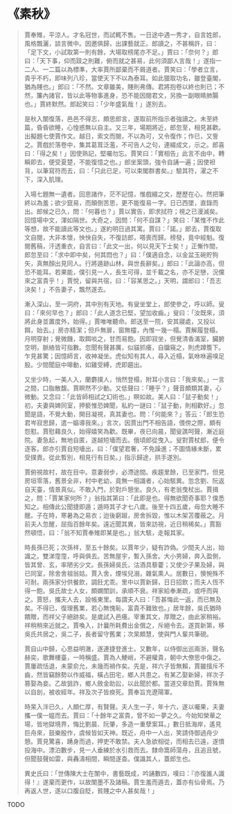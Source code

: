 # 《素秋》

> 賈奉雉，平涼人。才名冠世，而試輒不售。一日途中遇一秀才，自言姓郎，風格飄灑，談言微中。因邀俱歸，出課藝就正。郎讀之，不甚稱許，曰：「足下文，小試取第一則有餘，大場取榜尾亦不足。」賈曰：「奈何？」郎曰：「天下事，仰而跂之則難，俯而就之甚易，此何須鄙人言哉！」遂指一二人、一二篇以為標準，大率賈所鄙棄而不屑道者。賈笑曰：「學者立言，貴乎不朽，即味列八珍，當使天下不以為泰耳。如此獵取功名，雖登臺閣，猶為賤也。」郎曰：「不然。文章雖美，賤則弗傳。君將抱卷以終也則已；不然，簾內諸官，皆以此等物事進身，恐不能因閱君文，另換一副眼睛肺腸也。」賈終默然。郎起笑曰：「少年盛氣哉！」遂別去。
>
> 是秋入闈復落，邑邑不得志，頗思郎言，遂取前所指示者強讀之。未至終篇，昏昏欲睡，心惶惑無以自主。又三年，場期將近，郎忽至，相見甚歡。出擬題七使賈作文。越日，索文而閱，不以為可，又令復作；作已，又訾之。賈戲於落卷中，集其葛茸泛濫，不可告人之句，連綴成文，示之。郎喜曰：「得之矣！」因使熟記，堅囑勿忘。賈笑曰：「實相告」此言不由中，轉瞬即去，便受夏楚，不能復憶之也。」郎坐案頭，強令自誦一遍；因使袒背，以筆寫符而去，曰：「只此已足，可以束閣群書矣。」驗其符，濯之不下，深入肌理。
>
> 入場七題無一遺者。回思諸作，茫不記憶，惟戲綴之文，歷歷在心。然把筆終以為羞；欲少竄易，而顛倒苦思，更不能復易一字。日已西墜，直錄而出。郎候之已久，問：「何暮也？」賈以實告，即求拭符；視之已漫滅矣。回憶場中文，渾如隔世。大奇之，因問：「何不自謀？」笑曰：「某惟不作此等想，故不能讀此等文也。」遂約明日過其寓。賈曰：「諾。」郎去，賈復取文自閱，大非本懷，怏怏自失，不復訪郎，嗒喪而歸。榜發，竟中經魁。復閱舊稿，汗透重衣，自言曰：「此文一出，何以見天下士矣！」正慚怍間，郎忽至曰：「求中即中矣，何其悶也？」曰：「僕適自念，以金盆玉碗貯狗矢，真無顏出見同人。行將遁跡山林，與世長辭矣。」郎曰：「此論亦高，但恐不能耳。若果能，僕引見一人，長生可得，並千載之名，亦不足戀，況儻來之富貴乎！」賈悅，留與共宿，曰：「容某思之。」天明，謂郎曰：「吾志決矣！」不告妻子，飄然遂去。
>
> 漸入深山，至一洞府，其中別有天地。有叟坐堂上，郎使參之，呼以師。叟曰：「來何早也？」郎曰：「此人道念已堅，望加收齒。」叟曰：「汝既來，須將此身並置度外，始得。」賈唯唯聽命。郎送至一院，安其寢處，又投以餌，始去。」房亦精潔；但戶無扉，窗無欞，內惟一幾一榻。賈解履登榻，月明穿射；覺微饑，取餌啖之，甘而易飽。因即寂坐，但覺清香滿室，臟腑空明，脈絡皆可指數。忽聞有聲甚厲，似貓抓癢，自牖窺之，則虎蹲簷下。乍見甚驚；因憶師言，收神凝坐。虎似知有其人，尋入近榻，氣咻咻遍嗅足股。少間聞庭中嗥動，如雞受縛，虎即趨出。
>
> 又坐少時，一美人入，蘭麝撲人，悄然登榻，附耳小言曰：「我來矣。」一言之間，口脂散馥。賈瞑然不少動。又低聲曰：「睡乎？」聲音頗類其妻，心微動。又念曰：「此皆師相試之幻術也。」瞑如故。美人曰：「鼠子動矣！」初，夫妻與婢同室，押褻惟恐婢聞，私約一謎曰：「鼠子動，則相歡好。」忽聞是語，不覺大動，開目凝視，真其妻也。問：「何能來？」答云：「郎生恐君岑寂思歸，遣一嫗導我來。」言次，因賈出門不相告語，偎傍之際，頗有怨懟。賈慰藉良久，始得嬉笑為歡。既畢，夜已向晨，聞叟譙呵聲，漸近庭院。妻急起，無地自匿，遂越短墻而去。俄頃郎從曳入。叟對賈杖郎，便令逐客。郎亦引賈自短墻出，曰：「僕望君奢，不免躁進；不圖情緣未斷，累受撲責。從此暫別，相見行有日矣。」指示歸途，拱手遂別。
>
> 賈俯視故村，故在目中。意妻弱步，必滯途間。疾趨里餘，已至家門，但見房垣零落，舊景全非，村中老幼，竟無一相識者，心始駭異。忽念劉、阮返自天臺，情景真似。不敢入門，於對戶憩坐。良久，有老翁曳杖出。賈揖之，問：「賈某家何所？」翁指其第曰：「此即是也。得無欲聞奇事耶？僕悉知之。相傳此公聞捷即遁；遁時其子才七八歲。後至十四五歲，母忽大睡不醒。子在時，寒暑為之易衣；迨後窮踧，房舍拆毀，惟以木架苫覆蔽之。月前夫人忽醒，屈指百餘年矣。遠近聞其異，皆來訪視，近日稍稀矣。」賈豁然頓悟，曰：「翁不知賈奉雉即某是也。」翁大駭，走報其家。
>
> 時長孫已死；次孫祥，至五十餘矣。以賈年少，疑有詐偽。少間夫人出，始識之。雙涕霪霪，呼與俱去。苦無屋宇，暫入孫舍。大小男婦，奔入盈側，皆其曾、玄，率陋劣少文。長孫婦吳氏，沽酒具藜藿；又使少子果及婦，與已同室，除舍舍祖翁姑。賈入舍，煙埃兒溺，雜氣熏人。居數日，懊惋殊不可耐。兩孫家分供餐飲，調飪尤乖。里中以賈新歸，日日招飲；而夫人恆不得一飽。吳氏故士人女，頗嫻閨訓，承順不衰。祥家給奉漸疏，或呼而與之。賈怒，攜夫人去，設帳東里。每謂夫人曰：「吾甚悔此一返，而已無及矣。不得已，復理舊業，若心無愧恥，富貴不難致也。」居年餘，吳氏猶時饋贈，而祥父子絕跡矣。是歲試入邑癢。宰重其文，厚贈之，由此家稍裕。祥稍稍來近就之。賈喚入，計曩所耗費出金償之，斥絕令去。遂買新第，移吳氏共居之，吳二子，長者留守舊業；次杲頗慧，使與門人輩共筆硯。
>
> 賈自山中歸，心思益明澈，遂連捷登進士。又數年，以侍御出巡兩浙，聲名赫奕，歌舞樓臺，一時稱盛。賈為人鯁峭，不避權貴，朝中大僚思中傷之。賈屢疏恬退，未蒙俞允，未幾而禍作矣。先是，祥六子皆無賴，賈雖擯斥不齒，然皆竊餘勢以作威福，橫占田宅，鄉人共患之。有某乙娶新婦，祥次子篡娶為妾。乙故狙詐，鄉人斂金助訟，以此聞於都。當道交章劾賈。賈殊無以自剖，被收經年。祥及次子皆瘐死。賈奉旨充遼陽軍。
>
> 時杲入泮已久，人頗仁厚，有賢聲。夫人生一子，年十六，遂以囑果，夫妻攜一僕一媼而去。賈曰：「十餘年之富貴，曾不如一夢之久。今始知榮華之場，皆地獄境界，悔比劉晨、阮肇，多造一重孽案耳。」數日抵海岸，遙見巨舟來，鼓樂殷作，虞候皆如天神。既近，舟中一人出，笑請侍御過舟少憩。賈見驚喜，踴身而過，押吏不敢禁。夫人急欲相從，而相去已遠，遂憤投海中。漂泊數步，見一人垂練於水引救而去。隸命篙師蕩舟，且追且號，但聞鼓聲如雷，與轟濤相間，瞬間遂杳。僕識其人，蓋郎生也。
>
> 異史氏曰：「世傳陳大士在闈中，書藝既成，吟誦數四，嘆曰：『亦復誰人識得！』遂棄而更作，以故闈墨不及諸稿。賈生羞而遁去，蓋亦有仙骨焉。乃再返人世，遂以口腹自貶，貧賤之中人甚矣哉！」

TODO
